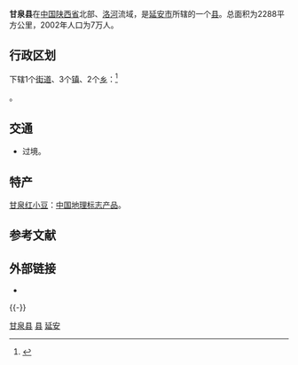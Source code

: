 {{Otheruses}}
{{Infobox China County
|Belong = [[陕西省|陕西省]][[延安市|延安市]]
}}

'''甘泉县'''在[[中国|中国]][[陕西省|陕西省]]北部、[[洛河|洛河]]流域，是[[延安市|延安市]]所辖的一个[[县|县]]。总面积为2288平方公里，2002年人口为7万人。

== 行政区划 ==
{{PAGENAMEBASE}}下辖1个[[街道_(行政区划)|街道]]、3个[[镇|镇]]、2个[[乡_(中华人民共和国)|乡]]：<ref>{{PRC admin/ref sgc|61/06/27/000/000}}</ref>

{{PRC admin/children|61/06/27/000/000}}。

== 交通 ==
* {{中国国道名|210}}过境。

==特产==
[[甘泉红小豆|甘泉红小豆]]：[[中国地理标志产品|中国地理标志产品]]。

== 参考文献 ==
{{reflist}}

== 外部链接 ==
* {{Official website|http://www.ganquanxian.gov.cn/|name=甘泉县人民政府}}

{{-}}
{{甘泉县行政区划}}
{{延安市行政区划}}
{{陕西行政区划}}
{{延安市}}

[[Category:甘泉县|]]
[[Category:延安区县|县]]
[[Category:陕西省县份|延安]]